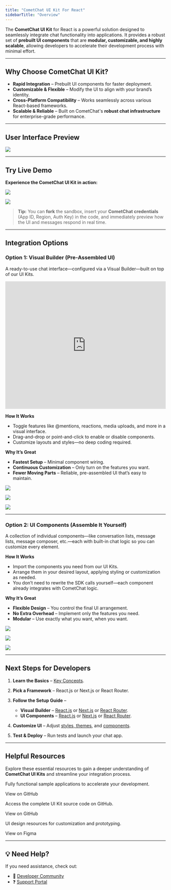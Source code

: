 ```yaml
---
title: "CometChat UI Kit For React"
sidebarTitle: "Overview"
---
```


The **CometChat UI Kit** for React is a powerful solution designed to seamlessly integrate chat functionality into applications. It provides a robust set of **prebuilt UI components** that are **modular, customizable, and highly scalable**, allowing developers to accelerate their development process with minimal effort.

***

## **Why Choose CometChat UI Kit?**

* **Rapid Integration** – Prebuilt UI components for faster deployment.
* **Customizable & Flexible** – Modify the UI to align with your brand’s identity.
* **Cross-Platform Compatibility** – Works seamlessly across various React-based frameworks.
* **Scalable & Reliable** – Built on CometChat's **robust chat infrastructure** for enterprise-grade performance.

***

## **User Interface Preview**

<Frame>
  <img src="/images/94312eb7-intro_web_screens-7ee27b256c54ea069273e198ec2aad4e.png" />
</Frame>

***

## **Try Live Demo**

**Experience the CometChat UI Kit in action:**

[<img src="/images/4cb1f653-F09F9A80_Launch_Live_Demo-007ACC.svg" />](https://link.cometchat.com/cometchat-demo)

[<img src="/images/30d34521-play-codesandbox.svg" />](https://link.cometchat.com/react-conversation-list-message)


> **Tip:** You can **fork** the sandbox, insert your **CometChat credentials** (App ID, Region, Auth Key) in the code, and immediately preview how the UI and messages respond in real time.

***

## **Integration Options**

### **Option 1: Visual Builder (Pre-Assembled UI)**

A ready-to-use chat interface—configured via a Visual Builder—built on top of our UI Kits.

<Frame>
  <iframe width="100%" height="400" src="https://www.youtube.com/embed/0mmX_3Ohnz8" title="YouTube video" frameBorder="0" allow="accelerometer; autoplay; clipboard-write; encrypted-media; gyroscope; picture-in-picture; web-share"></iframe>
</Frame>

**How It Works**

* Toggle features like @mentions, reactions, media uploads, and more in a visual interface.
* Drag-and-drop or point-and-click to enable or disable components.
* Customize layouts and styles—no deep coding required.

**Why It’s Great**

* **Fastest Setup** – Minimal component wiring.
* **Continuous Customization** – Only turn on the features you want.
* **Fewer Moving Parts** – Reliable, pre-assembled UI that’s easy to maintain.

[<img src="/images/933f23d4-React.js-Guide-000000.svg" />](/docs/ui-kit/react/builder-integration)

[<img src="/images/dd4acf05-Next.js-Guide-000000.svg" />](/docs/ui-kit/react/builder-integration-nextjs)

[<img src="/images/45bba668-React20Router-Guide-000000.svg" />](/docs/ui-kit/react/builder-integration-react-router)

***

### **Option 2: UI Components (Assemble It Yourself)**

A collection of individual components—like conversation lists, message lists, message composer, etc.—each with built-in chat logic so you can customize every element.

**How It Works**

* Import the components you need from our UI Kits.
* Arrange them in your desired layout, applying styling or customization as needed.
* You don’t need to rewrite the SDK calls yourself—each component already integrates with CometChat logic.

**Why It’s Great**

* **Flexible Design** – You control the final UI arrangement.
* **No Extra Overhead** – Implement only the features you need.
* **Modular** – Use exactly what you want, when you want.

[<img src="/images/933f23d4-React.js-Guide-000000.svg" />](/docs/ui-kit/react/react-js-integration)

[<img src="/images/dd4acf05-Next.js-Guide-000000.svg" />](/docs/ui-kit/react/next-js-integration)

[<img src="/images/45bba668-React20Router-Guide-000000.svg" />](/docs/ui-kit/react/react-router-integration)

***

## **Next Steps for Developers**

1. **Learn the Basics** – [Key Concepts](/docs/fundamentals/key-concepts).

2. **Pick a Framework** – React.js or Next.js or React Router.
 
3. **Follow the Setup Guide** –

   * **Visual Builder** – [React.js](/docs/ui-kit/react/builder-integration) or [Next.js](/docs/ui-kit/react/builder-integration-nextjs) or [React Router](/docs/ui-kit/react/builder-integration-react-router).
   * **UI Components** – [React.js](/docs/ui-kit/react/react-js-integration) or [Next.js](/docs/ui-kit/react/next-js-integration) or [React Router](/docs/ui-kit/react/react-router-integration).

4. **Customize UI** – Adjust [styles, themes](/docs/ui-kit/react/theme), and [components](/docs/ui-kit/react/components-overview).

5. **Test & Deploy** – Run tests and launch your chat app.

***

## **Helpful Resources**

Explore these essential resources to gain a deeper understanding of **CometChat UI Kits** and streamline your integration process.

<CardGroup>

<Card title="🚀 React Sample App" href="https://github.com/cometchat/cometchat-uikit-react/tree/v6/sample-app">

  Fully functional sample applications to accelerate your development.

  View on GitHub

</Card>

<Card title="📦 UI Kit Source Code" href="https://github.com/cometchat/cometchat-uikit-react/tree/v6">

  Access the complete UI Kit source code on GitHub.

  View on GitHub

</Card>

<Card title="🎨 Figma Design File" href="https://www.figma.com/community/file/1442863561340379957/cometchat-ui-kit-for-web">

  UI design resources for customization and prototyping.

  View on Figma

</Card>

</CardGroup>

***

## **💡 Need Help?**

If you need assistance, check out:

* 💬 [Developer Community](http://community.cometchat.com/)
* ❓ [Support Portal](https://help.cometchat.com/hc/en-us/requests/new)
